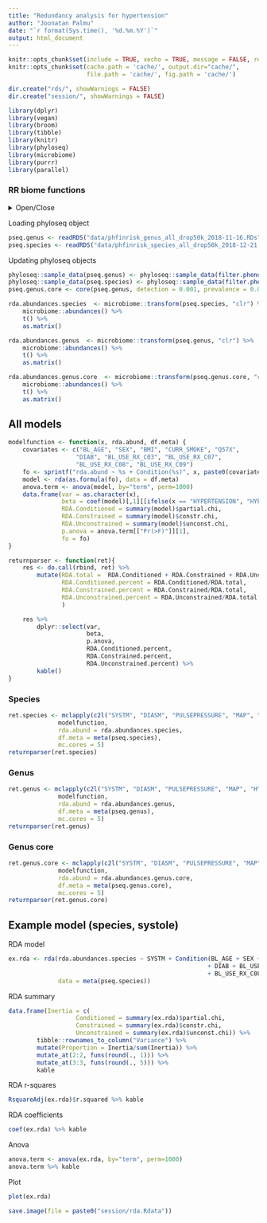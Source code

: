 ```yaml
---
title: "Redundancy analysis for hypertension"
author: "Joonatan Palmu"
date: "`r format(Sys.time(), '%d.%m.%Y')`"
output: html_document
---
```

	
```r
knitr::opts_chunk$set(include = TRUE, xecho = TRUE, message = FALSE, results='asis', cache=FALSE, warning=FALSE)
knitr::opts_chunk$set(cache.path = 'cache/', output.dir="cache/",
                      file.path = 'cache/', fig.path = 'cache/')

dir.create("rds/", showWarnings = FALSE)
dir.create("session/", showWarnings = FALSE)
```

```r
library(dplyr)
library(vegan)
library(broom)
library(tibble)
library(knitr)
library(phyloseq)
library(microbiome)
library(purrr)
library(parallel)
```

### RR biome functions

<details>
  <summary>Open/Close</summary>
  
```r
source("articletwo-rrbiome.R")
```

</details>


Loading phyloseq object

```r
pseq.genus <- readRDS("data/phfinrisk_genus_all_drop50k_2018-11-16.RDs")
pseq.species <- readRDS("data/phfinrisk_species_all_drop50k_2018-12-21.RDs")
```

Updating phyloseq objects

```r
phyloseq::sample_data(pseq.genus) <- phyloseq::sample_data(filter.phenotype.data(pseq.genus))
phyloseq::sample_data(pseq.species) <- phyloseq::sample_data(filter.phenotype.data(pseq.species))
pseq.genus.core <- core(pseq.genus, detection = 0.001, prevalence = 0.01)
```


```r
rda.abundances.species  <- microbiome::transform(pseq.species, "clr") %>%
    microbiome::abundances() %>%
    t() %>%
    as.matrix()

rda.abundances.genus  <- microbiome::transform(pseq.genus, "clr") %>%
    microbiome::abundances() %>%
    t() %>%
    as.matrix()

rda.abundances.genus.core  <- microbiome::transform(pseq.genus.core, "clr") %>%
    microbiome::abundances() %>%
    t() %>%
    as.matrix()
```
## All models

```r
modelfunction <- function(x, rda.abund, df.meta) {
    covariates <- c("BL_AGE", "SEX", "BMI", "CURR_SMOKE", "Q57X",
                   "DIAB", "BL_USE_RX_C03", "BL_USE_RX_C07",
                   "BL_USE_RX_C08", "BL_USE_RX_C09")
    fo <- sprintf("rda.abund ~ %s + Condition(%s)", x, paste0(covariates, collapse = "+"))
    model <- rda(as.formula(fo), data = df.meta)
    anova.term <- anova(model, by="term", perm=1000)
    data.frame(var = as.character(x),
               beta = coef(model)[,1][[ifelse(x == "HYPERTENSION", "HYPERTENSION1", x)]],
               RDA.Conditioned = summary(model)$partial.chi,
               RDA.Constrained = summary(model)$constr.chi,
               RDA.Unconstrained = summary(model)$unconst.chi,
               p.anova = anova.term[["Pr(>F)"]][1],
               fo = fo)
}
```

```r
returnparser <- function(ret){
    res <- do.call(rbind, ret) %>%
        mutate(RDA.total =  RDA.Conditioned + RDA.Constrained + RDA.Unconstrained,
               RDA.Conditioned.percent = RDA.Conditioned/RDA.total,
               RDA.Constrained.percent = RDA.Constrained/RDA.total,
               RDA.Unconstrained.percent = RDA.Unconstrained/RDA.total
               ) 

    res %>%
        dplyr::select(var,
                      beta,
                      p.anova,
                      RDA.Conditioned.percent,
                      RDA.Constrained.percent,
                      RDA.Unconstrained.percent) %>%
        kable()
}
```

### Species

```r
ret.species <- mclapply(c2l("SYSTM", "DIASM", "PULSEPRESSURE", "MAP", "HYPERTENSION"),
              modelfunction,
              rda.abund = rda.abundances.species,
              df.meta = meta(pseq.species),
              mc.cores = 5)
returnparser(ret.species)
```

### Genus

```r
ret.genus <- mclapply(c2l("SYSTM", "DIASM", "PULSEPRESSURE", "MAP", "HYPERTENSION"),
              modelfunction,
              rda.abund = rda.abundances.genus,
              df.meta = meta(pseq.genus),
              mc.cores = 5)
returnparser(ret.genus)
```

### Genus core

```r
ret.genus.core <- mclapply(c2l("SYSTM", "DIASM", "PULSEPRESSURE", "MAP", "HYPERTENSION"),
              modelfunction,
              rda.abund = rda.abundances.genus.core,
              df.meta = meta(pseq.genus.core),
              mc.cores = 5)
returnparser(ret.genus.core)
```

## Example model (species, systole)

RDA model

```r
ex.rda <- rda(rda.abundances.species ~ SYSTM + Condition(BL_AGE + SEX + BMI + CURR_SMOKE + Q57X
                                                        + DIAB + BL_USE_RX_C03 + BL_USE_RX_C07 +
                                                        + BL_USE_RX_C08 + BL_USE_RX_C09),
              data = meta(pseq.species))
```

RDA summary

```r
data.frame(Inertia = c(
                   Conditioned = summary(ex.rda)$partial.chi,
                   Constrained = summary(ex.rda)$constr.chi,
                   Unconstrained = summary(ex.rda)$unconst.chi)) %>%
        tibble::rownames_to_column("Variance") %>%
        mutate(Proportion = Inertia/sum(Inertia)) %>%
        mutate_at(2:2, funs(round(., 1))) %>%
        mutate_at(3:3, funs(round(., 5))) %>%
        kable
```

RDA r-squares

```r
RsquareAdj(ex.rda)$r.squared %>% kable
```

RDA coefficients

```r
coef(ex.rda) %>% kable
```

Anova

```r
anova.term <- anova(ex.rda, by="term", perm=1000)
anova.term %>% kable
```

Plot

```r
plot(ex.rda)
```

```r
save.image(file = paste0("session/rda.Rdata"))
```
